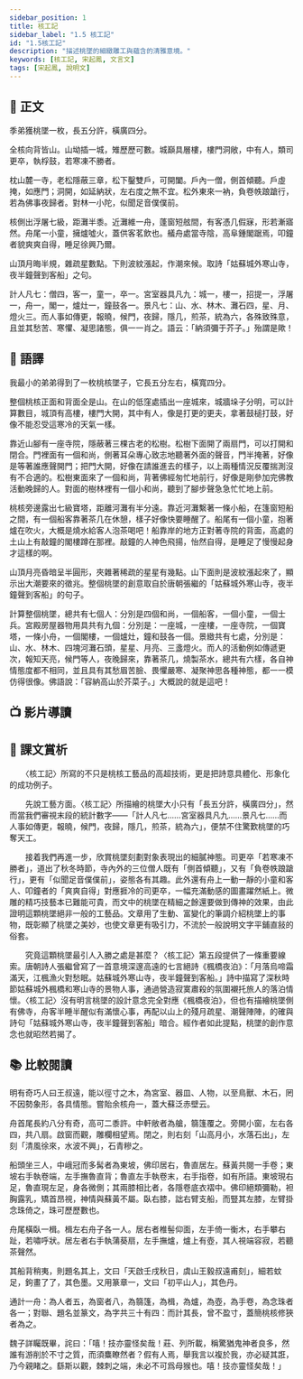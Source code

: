 ```yaml
---
sidebar_position: 1
title: 核工記
sidebar_label: "1.5 核工記"
id: "1.5核工記"
description: "描述桃墜的細緻雕工與蘊含的清雅意境。"
keywords: [核工記, 宋起鳳, 文言文]
tags: [宋起鳳, 說明文]
---
```


<Author name="宋起鳳" dynasty="清" />

## 📖 正文

<div className="main prose">

季弟獲桃墜一枚，長五分許，橫廣四分。

全核向背皆山。山坳插一城，雉歷歷可數。城巔具層樓，樓門洞敞，中有人，類司更卒，執桴鼓，若寒凍不勝者。

枕山麓一寺，老松隱蔽三章，松下鑿雙戶，可開闔。戶內一僧，側首傾聽。戶虛掩，如應門；洞開，如延納狀，左右度之無不宜。松外東來一衲，負卷帙踉蹌行，若為佛事夜歸者。對林一小陀，似聞足音僕僕前。

核側出浮屠七級，距灘半黍。近灘維一舟，蓬窗短舷間，有客憑几假寐，形若漸寤然。舟尾一小童，擁爐噓火，蓋供客茗飲也。艤舟處當寺陰，高阜鍾閣踞焉，叩鐘者貌爽爽自得，睡足徐興乃爾。

山頂月晦半規，雜疏星數點。下則波紋漲起，作潮來候。取詩「姑蘇城外寒山寺，夜半鐘聲到客船」之句。

計人凡七：僧四，客一，童一，卒一。宮室器具凡九：城一，樓一，招提一，浮屠一，舟一，閣一，爐灶一，鐘鼓各一。景凡七：山、水、林木、灘石四，星、月、燈火三。而人事如傳更，報曉，候門，夜歸，隱几，煎茶，統為六，各殊致殊意，且並其愁苦、寒懼、凝思諸態，俱一一肖之。語云：「納須彌于芥子。」殆謂是歟！

</div>

## 📝 語譯

<div className="translation">

我最小的弟弟得到了一枚桃核墜子，它長五分左右，橫寬四分。

整個桃核正面和背面全是山。在山的低窪處插出一座城來，城牆垛子分明，可以計算數目，城頂有高樓，樓門大開，其中有人，像是打更的更夫，拿著鼓槌打鼓，好像不能忍受這寒冷的天氣一樣。

靠近山腳有一座寺院，隱蔽著三棵古老的松樹。松樹下面開了兩扇門，可以打開和閉合。門裡面有一個和尚，側著耳朵專心致志地聽著外面的聲音，門半掩著，好像是等著誰應聲開門；把門大開，好像在請誰進去的樣子，以上兩種情況反覆揣測沒有不合適的。松樹東面來了一個和尚，背著佛經匆忙地前行，好像是剛參加完佛教活動晚歸的人。對面的樹林裡有一個小和尚，聽到了腳步聲急急忙忙地上前。

桃核旁邊露出七級寶塔，距離河灘有半分遠。靠近河灘繫著一條小船，在篷窗短船之間，有一個船客靠著茶几在休憩，樣子好像快要睡醒了。船尾有一個小童，抱著爐在吹火，大概是燒水給客人泡茶喝吧！船靠岸的地方正對著寺院的背面，高處的土山上有敲鐘的閣樓蹲在那裡。敲鐘的人神色飛揚，怡然自得，是睡足了慢慢起身才這樣的啊。

山頂月亮昏暗呈半圓形，夾雜著稀疏的星星有幾點。山下面則是波紋漲起來了，顯示出大潮要來的徵兆。整個桃墜的創意取自於唐朝張繼的「姑蘇城外寒山寺，夜半鐘聲到客船」的句子。

計算整個桃墜，總共有七個人：分別是四個和尚，一個船客，一個小童，一個士兵。宮殿房屋器物用具共有九個：分別是：一座城，一座樓，一座寺院，一個寶塔，一條小舟，一個閣樓，一個爐灶，鐘和鼓各一個。景緻共有七處，分別是：山、水、林木、四塊河灘石頭，星星、月亮、三盞燈火。而人的活動例如傳遞更次，報知天亮，候門等人，夜晚歸來，靠著茶几，燒製茶水，總共有六樣，各自神情態度都不相同，並且具有其愁眉苦臉、畏懼嚴寒、凝聚神思各種神態，都一一模仿得很像。佛語說：「容納高山於芥菜子。」大概說的就是這吧！

</div>

<!-- ## 字詞解釋

<details>
<summary>展開文言字詞</summary>
</details> -->

## 📺 影片導讀

<Tabs>
  <TabItem value="桃核雕" default>
    <Youtube id="bWrJQwKr3y4" />
  </TabItem>
  <TabItem value="刻化萬千">
    <Youtube id="xLlpvNgtkm4" />
  </TabItem>
</Tabs>

## 🌈 課文賞析

　　〈核工記〉所寫的不只是桃核工藝品的高超技術，更是把詩意具體化、形象化的成功例子。

　　先說工藝方面。〈核工記〉所描繪的桃墜大小只有「長五分許，橫廣四分」，然而當我們審視末段的統計數字——「計人凡七……宮室器具凡九……景凡七……而人事如傳更，報曉，候門，夜歸，隱几，煎茶，統為六」，便禁不住驚歎桃墜的巧奪天工。

　　接着我們再進一步，欣賞桃墜刻劃對象表現出的細膩神態。司更卒「若寒凍不勝者」，道出了秋冬時節，寺內外的三位僧人既有「側首傾聽」，又有「負卷帙踉蹌行」，更有「似聞足音僕僕前」，姿態各有其趣。此外還有舟上一動一靜的小童和客人、叩鐘者的「爽爽自得」對應捱冷的司更卒，一幅充滿動感的圖畫躍然紙上。微雕的精巧技藝本已難能可貴，而文中的桃墜在精細之餘還要做到傳神的效果，由此證明這顆桃墜絕非一般的工藝品。文章用了生動、富變化的筆調介紹桃墜上的事物，既彰顯了桃墜之美妙，也使文章更有吸引力，不流於一般說明文字平鋪直敍的俗套。

　　究竟這顆桃墜最引人入勝之處是甚麼？〈核工記〉第五段提供了一條重要線索。唐朝詩人張繼曾寫了一首意境深邃高遠的七言絕詩《楓橋夜泊》：「月落烏啼霜滿天，江楓漁火對愁眠。姑蘇城外寒山寺，夜半鐘聲到客船。」詩中描寫了深秋時節姑蘇城外楓橋和寒山寺的景物人事，通過營造寂寞肅殺的氛圍襯托旅人的落泊情懷。〈核工記〉沒有明言桃墜的設計意念完全對應《楓橋夜泊》，但也有描繪桃墜側有佛寺，舟客半睡半醒似有滿懷心事，再配以山上的殘月疏星、潮聲陣陣，的確與詩句「姑蘇城外寒山寺，夜半鐘聲到客船」暗合。經作者如此提點，桃墜的創作意念也就昭然若揭了。

## 📚 比較閱讀

<Author name="魏學洢" dynasty="明" source="〈核舟記〉" />

<div className="read-around">

明有奇巧人曰王叔遠，能以徑寸之木，為宮室、器皿、人物，以至鳥獸、木石，罔不因勢象形，各具情態。嘗貽余核舟一，蓋大蘇泛赤壁云。

舟首尾長約八分有奇，高可二黍許。中軒敞者為艙，篛篷覆之。旁開小窗，左右各四，共八扇。啟窗而觀，雕欄相望焉。閉之，則右刻「山高月小，水落石出」，左刻「清風徐來，水波不興」，石青糝之。

船頭坐三人，中峨冠而多髯者為東坡，佛印居右，魯直居左。蘇黃共閱一手卷；東坡右手執卷端，左手撫魯直背；魯直左手執卷末，右手指卷，如有所語。東坡現右足，魯直現左足，身各微側；其兩膝相比者，各隱卷底衣褶中。佛印絕類彌勒，袒胸露乳，矯首昂視，神情與蘇黃不屬。臥右膝，詘右臂支船，而豎其左膝，左臂掛念珠倚之，珠可歷歷數也。

舟尾橫臥一楫。楫左右舟子各一人。居右者椎髻仰面，左手倚一衡木，右手攀右趾，若嘯呼狀。居左者右手執蒲葵扇，左手撫爐，爐上有壺，其人視端容寂，若聽茶聲然。

其船背稍夷，則題名其上，文曰「天啟壬戌秋日，虞山王毅叔遠甫刻」，細若蚊足，鉤畫了了，其色墨。又用篆章一，文曰「初平山人」，其色丹。

通計一舟：為人者五，為窗者八，為篛篷，為楫，為爐，為壺，為手卷，為念珠者各一；對聯、題名並篆文，為字共三十有四：而計其長，曾不盈寸，蓋簡桃核修狹者為之。

魏子詳矚既畢，詫曰：「嘻！技亦靈怪矣哉！莊、列所載，稱驚猶鬼神者良多，然誰有游削於不寸之質，而須麋瞭然者？假有人焉，舉我言以複於我，亦必疑其誑，乃今親睹之。繇斯以觀，棘刺之端，未必不可爲母猴也。嘻！技亦靈怪矣哉！」

</div>
